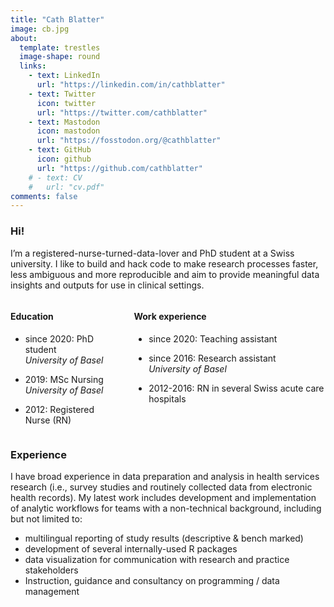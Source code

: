 ```yaml
---
title: "Cath Blatter"
image: cb.jpg
about:
  template: trestles
  image-shape: round
  links:
    - text: LinkedIn
      url: "https://linkedin.com/in/cathblatter"
    - text: Twitter
      icon: twitter
      url: "https://twitter.com/cathblatter"
    - text: Mastodon
      icon: mastodon
      url: "https://fosstodon.org/@cathblatter"
    - text: GitHub
      icon: github
      url: "https://github.com/cathblatter"
    # - text: CV
    #   url: "cv.pdf"
comments: false
---
```

::: {.column-page}

### Hi!

I’m a registered-nurse-turned-data-lover and PhD student at a Swiss university. 
I like to build and hack code to make research processes faster, less ambiguous 
and more reproducible and aim to provide meaningful data insights and outputs for use in clinical settings.     

:::: {.columns}

:::{.column}

#### Education

- since 2020: PhD student  
  *University of Basel*

- 2019: MSc Nursing  
  *University of Basel*

- 2012: Registered Nurse (RN)

:::

::: {.column}

#### Work experience

- since 2020: Teaching assistant 

- since 2016: Research assistant  
  *University of Basel*

- 2012-2016: RN in several Swiss acute care hospitals 

:::

::::

### Experience

I have broad experience in data preparation and analysis in health services research (i.e., survey studies and routinely collected data from electronic health records). My latest work includes development and implementation of analytic workflows for teams with a non-technical background, including but not limited to:  

  - multilingual reporting of study results (descriptive & bench marked)  
  - development of several internally-used R packages  
  - data visualization for communication with research and practice stakeholders  
  - Instruction, guidance and consultancy on programming / data management  

:::